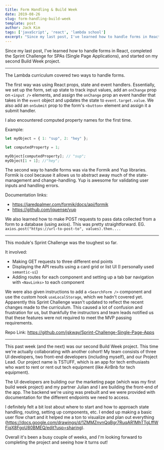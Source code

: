 ```yaml
---
title: Form Handling & Build Week
date: 2019-08-26
slug: form-handling-build-week
template: post
author: Jack Kim
tags: ['javaScript', 'react', 'lambda school']
excerpt: "Since my last post, I've learned how to handle forms in React, completed the Sprint Challenge for SPAs (Single Page Applications), and..."
---
```


<MDXWrapper>


Since my last post, I've learned how to handle forms in React, completed the Sprint Challenge for SPAs (Single Page Applications), and started on my second Build Week project.

---

The Lambda curriculum covered two ways to handle forms.  
  
The first way was using React props, state and event handlers. Essentially, we set up the form, set up state to track input values, add an `onChange` prop on `<input />` elements, and assign the `onChange` prop an event handler that takes in the `event` object and updates the state to `event.target.value`. We also add an `onSubmit` prop to the form's `<button>` element and assign it a submit handler. 

I also encountered computed property names for the first time.  
  
Example:

```javascript
let myObject = { 1: "sup", 2: "hey" };

let computedProperty = 1;

myObject[computedProperty]; // "sup";
myObject[1 + 1]; //"hey";
```

The second way to handle forms was via the Formik and Yup libraries. Formik is cool because it allows us to abstract away much of the state-management and change-handling. Yup is awesome for validating user inputs and handling errors. 

Documentation links:  
- <https://jaredpalmer.com/formik/docs/api/formik>  
- <https://github.com/jquense/yup>

We also learned how to make POST requests to pass data collected from a form to a database (using axios). This was pretty straightforward. EG. `axios.post("https://url-to-post-to", values).then....`

---

This module's Sprint Challenge was the toughest so far. 

It involved:  
- Making GET requests to three different end points  
- Displaying the API results using a card grid or list UI (I personally used `semantic-ui`)  
- Adding routes for each component and setting up a tab bar navigation with `<NavLinks>` to each component  
  
We were also given instructions to add a `<SearchForm />` component and use the custom hook `useLocalStorage`, which we hadn't covered yet. Apparently this Sprint Challenge wasn't updated to reflect the recent changes made to the curriculum. This caused a lot of confusion and frustration for us, but thankfully the instructors and team leads notified us that these features were not required to meet the MVP passing requirements.  
  
Repo Link: <https://github.com/jskway/Sprint-Challenge-Single-Page-Apps>

---

This past week (and the next) was our second Build Week project. This time we're actually collaborating with another cohort! My team consists of three UI developers, two front-end developers (including myself), and our Project Lead. Our project name is TSTUFF, which is an app for tech enthusiasts who want to rent or rent out tech equipment (like AirBnb for tech equipment). 

The UI developers are building our the marketing page (which was my first build week project) and my partner Julian and I are building the front-end of the app. The backend we're using was prebuilt and we were provided with documentation for the different endpoints we need to access.  
  
I definitely felt a bit lost about where to start and how to approach state handling, routing, setting up components, etc. I ended up making a basic user flow chart and it helped me a ton to visualize and plan out everything (<https://docs.google.com/drawings/d/1ZMMZnvnQqBgr7RuqAR1MhTTgLffWFjqX8FgoU80BMEQ/edit?usp=sharing>).

Overall it's been a busy couple of weeks, and I'm looking forward to completing the project and seeing how it turns out!

</MDXWrapper>
